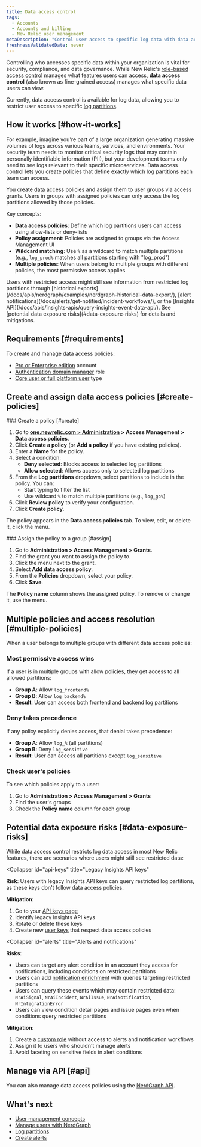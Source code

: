```yaml
---
title: Data access control
tags:
  - Accounts
  - Accounts and billing
  - New Relic user management
metaDescription: "Control user access to specific log data with data access policies."
freshnessValidatedDate: never
---
```


Controlling who accesses specific data within your organization is vital for security, compliance, and data governance. While New Relic's [role-based access control](/docs/accounts/accounts-billing/new-relic-one-user-management/user-management-concepts) manages what features users can access, <DNT>**data access control**</DNT> (also known as fine-grained access) manages what specific data users can view.

Currently, data access control is available for log data, allowing you to restrict user access to specific [log partitions](/docs/logs/ui-data/data-partitions/).

## How it works [#how-it-works]

For example, imagine you're part of a large organization generating massive volumes of logs across various teams, services, and environments. Your security team needs to monitor critical security logs that may contain personally identifiable information (PII), but your development teams only need to see logs relevant to their specific microservices. Data access control lets you create policies that define exactly which log partitions each team can access.

You create data access policies and assign them to user groups via access grants. Users in groups with assigned policies can only access the log partitions allowed by those policies.

Key concepts:

* **Data access policies**: Define which log partitions users can access using allow-lists or deny-lists
* **Policy assignment**: Policies are assigned to groups via the Access Management UI
* **Wildcard matching**: Use `%` as a wildcard to match multiple partitions (e.g., `log_prod%` matches all partitions starting with "log_prod")
* **Multiple policies**: When users belong to multiple groups with different policies, the most permissive access applies

<Callout variant="important">
Users with restricted access might still see information from restricted log partitions through [historical exports](/docs/apis/nerdgraph/examples/nerdgraph-historical-data-export/), [alert notifications](/docs/alerts/get-notified/incident-workflows/), or the [Insights API](/docs/apis/insights-apis/query-insights-event-data-api/). See [potential data exposure risks](#data-exposure-risks) for details and mitigations.
</Callout>

## Requirements [#requirements]

To create and manage data access policies:

* [Pro or Enterprise edition](https://newrelic.com/pricing) account
* [Authentication domain manager](/docs/accounts/accounts-billing/new-relic-one-user-management/user-management-concepts#admin-settings) role
* [Core user or full platform user](/docs/accounts/accounts-billing/new-relic-one-user-management/user-type) type

## Create and assign data access policies [#create-policies]

<Steps>

<Step>
### Create a policy [#create]

1. Go to **[one.newrelic.com > Administration](https://one.newrelic.com/admin-portal) > Access Management > Data access policies**.
2. Click **Create a policy** (or **Add a policy** if you have existing policies).
3. Enter a **Name** for the policy.
4. Select a condition:
   * **Deny selected**: Blocks access to selected log partitions
   * **Allow selected**: Allows access only to selected log partitions
5. From the **Log partitions** dropdown, select partitions to include in the policy. You can:
   * Start typing to filter the list
   * Use wildcard `%` to match multiple partitions (e.g., `log_go%`)
6. Click **Review policy** to verify your configuration.
7. Click **Create policy**.

The policy appears in the **Data access policies** tab. To view, edit, or delete it, click the <Icon name="fe-more-horizontal"/> menu.
</Step>

<Step>
### Assign the policy to a group [#assign]

1. Go to **Administration > Access Management > Grants**.
2. Find the grant you want to assign the policy to.
3. Click the <Icon name="fe-more-horizontal"/> menu next to the grant.
4. Select **Add data access policy**.
5. From the **Policies** dropdown, select your policy.
6. Click **Save**.

The **Policy name** column shows the assigned policy. To remove or change it, use the <Icon name="fe-more-horizontal"/> menu.
</Step>

</Steps>

## Multiple policies and access resolution [#multiple-policies]

When a user belongs to multiple groups with different data access policies:

### Most permissive access wins

If a user is in multiple groups with allow policies, they get access to all allowed partitions:

* **Group A**: Allow `log_frontend%`
* **Group B**: Allow `log_backend%`
* **Result**: User can access both frontend and backend log partitions

### Deny takes precedence

If any policy explicitly denies access, that denial takes precedence:

* **Group A**: Allow `log_%` (all partitions)
* **Group B**: Deny `log_sensitive`
* **Result**: User can access all partitions except `log_sensitive`

### Check user's policies

To see which policies apply to a user:

1. Go to **Administration > Access Management > Grants**
2. Find the user's groups
3. Check the **Policy name** column for each group

## Potential data exposure risks [#data-exposure-risks]

While data access control restricts log data access in most New Relic features, there are scenarios where users might still see restricted data:

<CollapserGroup>

<Collapser
  id="api-keys"
  title="Legacy Insights API keys"
>

**Risk**: Users with legacy Insights API keys can query restricted log partitions, as these keys don't follow data access policies.

**Mitigation**:

1. Go to your [API keys page](https://one.newrelic.com/admin-portal/api-keys/home)
2. Identify legacy Insights API keys
3. Rotate or delete these keys
4. Create new [user keys](/docs/apis/intro-apis/new-relic-api-keys/#user-key) that respect data access policies

</Collapser>

<Collapser
  id="alerts"
  title="Alerts and notifications"
>

**Risks**:

* Users can target any alert condition in an account they access for notifications, including conditions on restricted partitions
* Users can add [notification enrichment](/docs/alerts/get-notified/incident-workflows/#enrichments) with queries targeting restricted partitions
* Users can query these events which may contain restricted data: `NrAiSignal`, `NrAiIncident`, `NrAiIssue`, `NrAiNotification`, `NrIntegrationError`
* Users can view condition detail pages and issue pages even when conditions query restricted partitions

**Mitigation**:

1. Create a [custom role](/docs/accounts/accounts-billing/new-relic-one-user-management/account-user-mgmt-tutorial/#roles) without access to alerts and notification workflows
2. Assign it to users who shouldn't manage alerts
3. Avoid faceting on sensitive fields in alert conditions

</Collapser>

</CollapserGroup>

## Manage via API [#api]

You can also manage data access policies using the [NerdGraph API](/docs/apis/nerdgraph/examples/nerdgraph-data-access-control).

## What's next

* [User management concepts](/docs/accounts/accounts-billing/new-relic-one-user-management/user-management-concepts)
* [Manage users with NerdGraph](/docs/apis/nerdgraph/examples/nerdgraph-manage-users)
* [Log partitions](/docs/logs/ui-data/data-partitions/)
* [Create alerts](/docs/alerts/create-alert/create-alert-condition/alert-conditions/)
